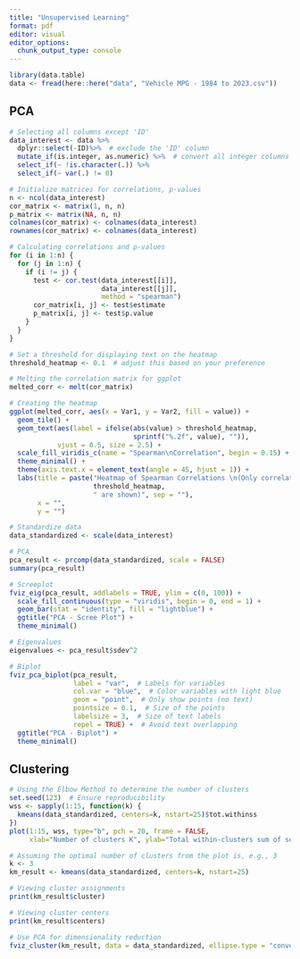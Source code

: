 ```yaml
---
title: "Unsupervised Learning"
format: pdf
editor: visual
editor_options: 
  chunk_output_type: console
---
```


```r
library(data.table)
data <- fread(here::here("data", "Vehicle MPG - 1984 to 2023.csv"))
```

## PCA

```r
# Selecting all columns except 'ID'
data_interest <- data %>%
  dplyr::select(-ID)%>%  # exclude the 'ID' column
  mutate_if(is.integer, as.numeric) %>%  # convert all integer columns to numeric
  select_if(~ !is.character(.)) %>%
  select_if(~ var(.) != 0)

# Initialize matrices for correlations, p-values
n <- ncol(data_interest)
cor_matrix <- matrix(1, n, n)
p_matrix <- matrix(NA, n, n)
colnames(cor_matrix) <- colnames(data_interest)
rownames(cor_matrix) <- colnames(data_interest)

# Calculating correlations and p-values
for (i in 1:n) {
  for (j in 1:n) {
    if (i != j) {
      test <- cor.test(data_interest[[i]],
                       data_interest[[j]],
                       method = "spearman")
      cor_matrix[i, j] <- test$estimate
      p_matrix[i, j] <- test$p.value
    }
  }
}

# Set a threshold for displaying text on the heatmap
threshold_heatmap <- 0.1  # adjust this based on your preference

# Melting the correlation matrix for ggplot
melted_corr <- melt(cor_matrix)

# Creating the heatmap
ggplot(melted_corr, aes(x = Var1, y = Var2, fill = value)) +
  geom_tile() +
  geom_text(aes(label = ifelse(abs(value) > threshold_heatmap,
                               sprintf("%.2f", value), "")), 
            vjust = 0.5, size = 2.5) +
  scale_fill_viridis_c(name = "Spearman\nCorrelation", begin = 0.15) +
  theme_minimal() +
  theme(axis.text.x = element_text(angle = 45, hjust = 1)) +
  labs(title = paste("Heatmap of Spearman Correlations \n(Only correlation values higher than ",
                     threshold_heatmap,
                     " are shown)", sep = ""),
       x = "",
       y = "")
```

```r
# Standardize data
data_standardized <- scale(data_interest)

# PCA
pca_result <- prcomp(data_standardized, scale = FALSE)
summary(pca_result)

# Screeplot
fviz_eig(pca_result, addlabels = TRUE, ylim = c(0, 100)) +
  scale_fill_continuous(type = "viridis", begin = 0, end = 1) +
  geom_bar(stat = "identity", fill = "lightblue") +
  ggtitle("PCA - Scree Plot") +
  theme_minimal()

# Eigenvalues
eigenvalues <- pca_result$sdev^2

# Biplot
fviz_pca_biplot(pca_result,
                label = "var",  # Labels for variables
                col.var = "blue",  # Color variables with light blue
                geom = "point",  # Only show points (no text)
                pointsize = 0.1,  # Size of the points
                labelsize = 3,  # Size of text labels
                repel = TRUE) +  # Avoid text overlapping
  ggtitle("PCA - Biplot") +
  theme_minimal()
```

## Clustering

```r
# Using the Elbow Method to determine the number of clusters
set.seed(123)  # Ensure reproducibility
wss <- sapply(1:15, function(k) {
  kmeans(data_standardized, centers=k, nstart=25)$tot.withinss
})
plot(1:15, wss, type="b", pch = 20, frame = FALSE, 
     xlab="Number of clusters K", ylab="Total within-clusters sum of squares")

# Assuming the optimal number of clusters from the plot is, e.g., 3
k <- 3
km_result <- kmeans(data_standardized, centers=k, nstart=25)

# Viewing cluster assignments
print(km_result$cluster)

# Viewing cluster centers
print(km_result$centers)

# Use PCA for dimensionality reduction
fviz_cluster(km_result, data = data_standardized, ellipse.type = "convex")
```